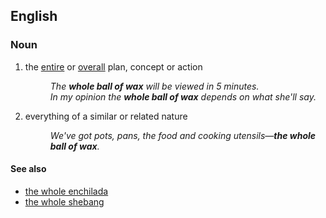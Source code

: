 ==English==

===Noun===
{{en-noun|sg=[[whole]] [[ball]] of [[wax]]|-}}

# {{idiom|slang}} the [[entire]] or [[overall]] plan, concept or action
#: ''The '''whole ball of wax''' will be viewed in 5 minutes.''
#: ''In my opinion the '''whole ball of wax''' depends on what she'll say.''
# {{idiom|slang}} everything of a similar or related nature
#: ''We've got pots, pans, the food and cooking utensils—'''the whole ball of wax'''.''

====See also====
* [[the whole enchilada]]
* [[the whole shebang]]